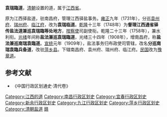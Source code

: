 '''袁瑞臨道'''，[[清朝|清朝]]设置的道，属于[[江西省_(清)|江西省]]。

原为江西驿盐道，驻南昌府，管理江西驿盐事务。[[雍正|雍正]]九年（1731年），分巡[[袁州府|袁州府]]、[[瑞州府|瑞州府]]、[[临江府|临江府]]，改为'''袁瑞临道'''。[[乾隆|乾隆]]十三年（1748年）为'''督理江西通省驿传盐法道兼巡袁瑞臨等处地方'''，[[按察使|按察使]]司副使衔。乾隆二十三年（1758年），兼水利衔。[[光绪|光绪]]年间称'''盐法兼巡袁瑞臨道'''，光绪三十四年（1908年），增南昌府，称'''盐法兼巡南瑞袁臨道'''。[[宣统|宣统]]元年（1909年），盐法事务归布政使司管辖，改名'''分巡南瑞袁臨兵备道'''，改驻[[萍乡县|萍乡县]]。下辖南昌府、袁州府、瑞州府、临江府。[[中華民國|民国]]改为[[豫章道|豫章道]]。

==参考文献==
*《中国行政区划通史·清代卷》

{{江西省历史二级政区|nocat}}
{{清朝巡守道|nocat}}
{{清朝江西省行政區劃|nocat}}
[[Category:江西的道|Category:江西的道]]
[[Category:南昌行政区划史|Category:南昌行政区划史]]
[[Category:宜春行政区划史|Category:宜春行政区划史]]
[[Category:新余行政区划史|Category:新余行政区划史]]
[[Category:九江行政区划史|Category:九江行政区划史]]
[[Category:萍乡行政区划史|Category:萍乡行政区划史]]
[[Category:清朝盐道|Category:清朝盐道]]
[[Category:清朝的道|赣]]